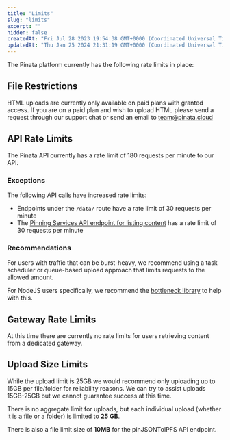```yaml
---
title: "Limits"
slug: "limits"
excerpt: ""
hidden: false
createdAt: "Fri Jul 28 2023 19:54:38 GMT+0000 (Coordinated Universal Time)"
updatedAt: "Thu Jan 25 2024 21:31:19 GMT+0000 (Coordinated Universal Time)"
---
```

The Pinata platform currently has the following rate limits in place:

## File Restrictions

HTML uploads are currently only available on paid plans with granted access. If you are on a paid plan and wish to upload HTML please send a request through our support chat or send an email to [team@pinata.cloud](mailto:team@pinata.cloud)

## API Rate Limits

The Pinata API currently has a rate limit of 180 requests per minute to our API.

### Exceptions

The following API calls have increased rate limits:

- Endpoints under the `/data/` route have a rate limit of 30 requests per minute
- The [Pinning Services API endpoint for listing content](https://ipfs.github.io/pinning-services-api-spec/#tag/pins/paths/~1pins/get) has a rate limit of 30 requests per minute

### Recommendations

For users with traffic that can be burst-heavy, we recommend using a task scheduler or queue-based upload approach that limits requests to the allowed amount.

For NodeJS users specifically, we recommend the [bottleneck library](https://www.npmjs.com/package/bottleneck) to help with this.

## Gateway Rate Limits

At this time there are currently no rate limits for users retrieving content from a dedicated gateway.

## Upload Size Limits

<Warning>While the upload limit is 25GB we would recommend only uploading up to 15GB per file/folder for reliability reasons. We can try to assist uploads 15GB-25GB but we cannot guarantee success at this time.</Warning>

There is no aggregate limit for uploads, but each individual upload (whether it is a file or a folder) is limited to **25 GB**.

There is also a file limit size of **10MB** for the pinJSONToIPFS API endpoint.
